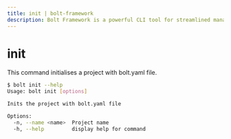 ```yaml
---
title: init | bolt-framework
description: Bolt Framework is a powerful CLI tool for streamlined management and deployment of projects and services.
---
```



<Meta title="CLI Reference/init" />

# init

This command initialises a project with bolt.yaml file.

```bash
$ bolt init --help
Usage: bolt init [options]

Inits the project with bolt.yaml file

Options:
  -n, --name <name>  Project name
  -h, --help         display help for command
```

